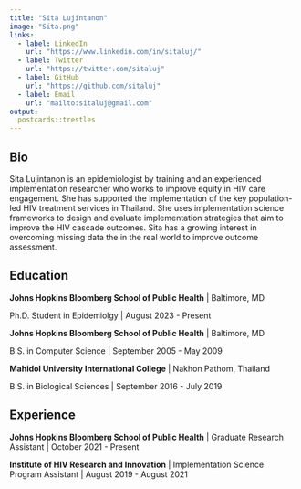 ```yaml
---
title: "Sita Lujintanon"
image: "Sita.png"
links:
  - label: LinkedIn
    url: "https://www.linkedin.com/in/sitaluj/"
  - label: Twitter
    url: "https://twitter.com/sitaluj"
  - label: GitHub
    url: "https://github.com/sitaluj"
  - label: Email
    url: "mailto:sitaluj@gmail.com"
output:
  postcards::trestles
---
```

 
## Bio

Sita Lujintanon is an epidemiologist by training and an experienced implementation researcher who works to improve equity in HIV care engagement. She has supported the implementation of the key population-led HIV treatment services in Thailand. She uses implementation science frameworks to design and evaluate implementation strategies that aim to improve the HIV cascade outcomes. Sita has a growing interest in overcoming missing data the in the real world to improve outcome assessment.

## Education

**Johns Hopkins Bloomberg School of Public Health** | Baltimore, MD

Ph.D. Student in Epidemiolgy | August 2023 - Present

**Johns Hopkins Bloomberg School of Public Health** | Baltimore, MD

B.S. in Computer Science | September 2005 - May 2009

**Mahidol University International College** | Nakhon Pathom, Thailand

B.S. in Biological Sciences | September 2016 - July 2019

## Experience

**Johns Hopkins Bloomberg School of Public Health** | Graduate Research Assistant | October 2021 - Present

**Institute of HIV Research and Innovation** | Implementation Science Program Assistant | August 2019 - August 2021
